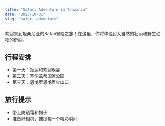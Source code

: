 ```yaml
---
title: "Safari Adventure in Tanzania"
date: "2023-10-01"
slug: "safari-adventure"
---
```


欢迎来到坦桑尼亚的Safari冒险之旅！在这里，你将体验到大自然的壮丽和野生动物的奇妙。

## 行程安排
- 第一天：抵达和欢迎晚宴
- 第二天：塞伦盖蒂国家公园
- 第三天：恩戈罗恩戈罗火山口

## 旅行提示
- 带上防晒霜和帽子
- 准备好相机，捕捉每一个精彩瞬间